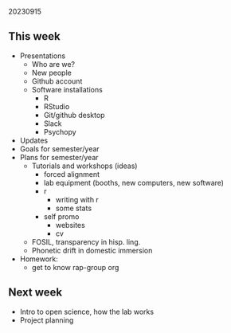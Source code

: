 20230915  

## This week

- Presentations
  - Who are we?
  - New people
  - Github account
  - Software installations
    - R
    - RStudio
    - Git/github desktop
    - Slack
    - Psychopy
- Updates
- Goals for semester/year
- Plans for semester/year
  - Tutorials and workshops (ideas)
    - forced alignment
    - lab equipment (booths, new computers, new software)
    - r
      - writing with r
      - some stats
    - self promo
      - websites
      - cv
  - FOSIL, transparency in hisp. ling.
  - Phonetic drift in domestic immersion
- Homework: 
  - get to know rap-group org

## Next week

- Intro to open science, how the lab works
- Project planning
